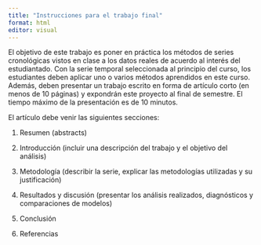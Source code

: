 ```yaml
---
title: "Instrucciones para el trabajo final"
format: html
editor: visual
---
```


El objetivo de este trabajo es poner en práctica los métodos de series cronológicas vistos en clase a los datos reales de acuerdo al interés del estudiantado. Con la serie temporal seleccionada al principio del curso, los estudiantes deben aplicar uno o varios métodos aprendidos en este curso. Además, deben presentar un trabajo escrito en forma de artículo corto (en menos de 10 páginas) y expondrán este proyecto al final de semestre. El tiempo máximo de la presentación es de 10 minutos.

El artículo debe venir las siguientes secciones:

1. Resumen (abstracts) 	

2. Introducción (incluir una descripción del trabajo y el objetivo del análisis)

3. Metodología (describir la serie, explicar las metodologías utilizadas y su justificación)

4. Resultados y discusión (presentar los análisis realizados, diagnósticos y comparaciones de modelos)

5. Conclusión

6. Referencias